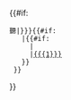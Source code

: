 {{#if:{{{1|}}}{{{name|}}}
 聽|{{anchor|{{{name|{{{1}}}}}}}}{{#if:{{{1|}}}
    |{{#if:{{{2|}}}
      |[[{{{1}}}|{{{2}}}]]
      |[[{{{1}}}]]
    }}
  }}
}}<noinclude>{{doc}}</noinclude>